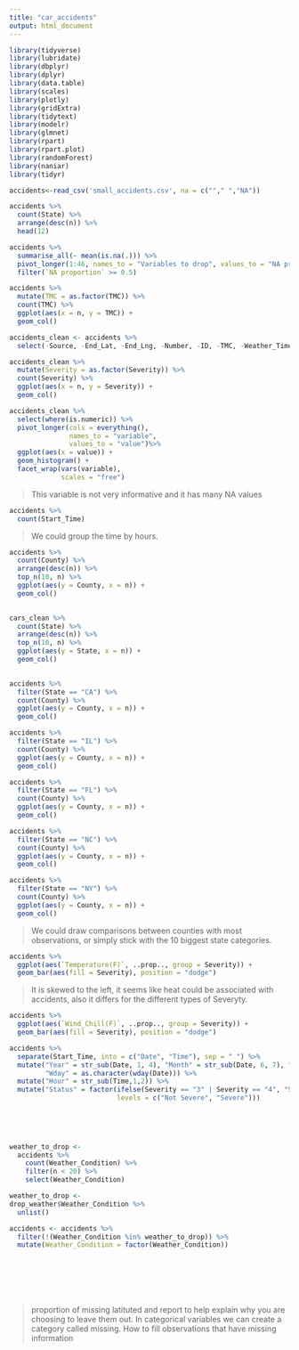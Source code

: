 ```yaml
---
title: "car_accidents"
output: html_document
---
```


```r
library(tidyverse)
library(lubridate)
library(dbplyr)
library(dplyr)
library(data.table)
library(scales)
library(plotly)
library(gridExtra)
library(tidytext)
library(modelr)
library(glmnet)
library(rpart)
library(rpart.plot)
library(randomForest)
library(naniar)
library(tidyr)
```


```r
accidents<-read_csv('small_accidents.csv', na = c(""," ","NA"))
```






```r
accidents %>% 
  count(State) %>% 
  arrange(desc(n)) %>% 
  head(12)
```






```r
accidents %>%
  summarise_all(~ mean(is.na(.))) %>% 
  pivot_longer(1:46, names_to = "Variables to drop", values_to = "NA proportion") %>% 
  filter(`NA proportion` >= 0.5)

```

```r
accidents %>% 
  mutate(TMC = as.factor(TMC)) %>% 
  count(TMC) %>% 
  ggplot(aes(x = n, y = TMC)) +
  geom_col()
```


```r
accidents_clean <- accidents %>% 
  select(-Source, -End_Lat, -End_Lng, -Number, -ID, -TMC, -Weather_Timestamp, -Airport_Code,-Timezone) 
```

```r
accidents_clean %>% 
  mutate(Severity = as.factor(Severity)) %>% 
  count(Severity) %>% 
  ggplot(aes(x = n, y = Severity)) +
  geom_col()
```


```r
accidents_clean %>% 
  select(where(is.numeric)) %>% 
  pivot_longer(cols = everything(),
               names_to = "variable", 
               values_to = "value")%>% 
  ggplot(aes(x = value)) +
  geom_histogram() +
  facet_wrap(vars(variable), 
             scales = "free")
```

>This variable is not very informative and it has many NA values




```r
accidents %>%
  count(Start_Time) 

```
>We could group the time by hours. 


```r
accidents %>%
  count(County) %>%
  arrange(desc(n)) %>% 
  top_n(10, n) %>% 
  ggplot(aes(y = County, x = n)) +
  geom_col()
  
```

```r
cars_clean %>%
  count(State) %>%
  arrange(desc(n)) %>% 
  top_n(10, n) %>% 
  ggplot(aes(y = State, x = n)) +
  geom_col()
  
```


```r
accidents %>%
  filter(State == "CA") %>% 
  count(County) %>%
  ggplot(aes(y = County, x = n)) +
  geom_col()
```


```r
accidents %>%
  filter(State == "IL") %>% 
  count(County) %>%
  ggplot(aes(y = County, x = n)) +
  geom_col()
```

```r
accidents %>%
  filter(State == "FL") %>% 
  count(County) %>%
  ggplot(aes(y = County, x = n)) +
  geom_col()
```

```r
accidents %>%
  filter(State == "NC") %>% 
  count(County) %>%
  ggplot(aes(y = County, x = n)) +
  geom_col()
```


```r
accidents %>%
  filter(State == "NY") %>% 
  count(County) %>%
  ggplot(aes(y = County, x = n)) +
  geom_col()
```

>We could draw comparisons between counties with most observations, or simply stick with the 10 biggest state categories. 


```r
accidents %>%
  ggplot(aes(`Temperature(F)`, ..prop.., group = Severity)) +
  geom_bar(aes(fill = Severity), position = "dodge") 
```

>It is skewed to the left, it seems like heat could be associated with accidents, also it differs for the different types of Severyty. 

```r
accidents %>%
  ggplot(aes(`Wind_Chill(F)`, ..prop.., group = Severity)) +
  geom_bar(aes(fill = Severity), position = "dodge") 
```


```r
accidents %>% 
  separate(Start_Time, into = c("Date", "Time"), sep = " ") %>%
  mutate("Year" = str_sub(Date, 1, 4), "Month" = str_sub(Date, 6, 7), "Day" = str_sub(Date, 9, 10),
         "Wday" = as.character(wday(Date))) %>%
  mutate("Hour" = str_sub(Time,1,2)) %>%
  mutate("Status" = factor(ifelse(Severity == "3" | Severity == "4", "Severe", "Not Severe"), 
                           levels = c("Not Severe", "Severe")))
  
 
  


weather_to_drop <- 
  accidents %>% 
    count(Weather_Condition) %>% 
    filter(n < 20) %>% 
    select(Weather_Condition)

weather_to_drop <- 
drop_weather$Weather_Condition %>% 
  unlist()

accidents <- accidents %>% 
  filter(!(Weather_Condition %in% weather_to_drop)) %>% 
  mutate(Weather_Condition = factor(Weather_Condition)) 


  
 




```

>


>proportion of missing latituted and report to help explain why you are choosing to leave them out. 
>In categorical variables we can create a category called missing. 
>How to fill observations that have missing information

